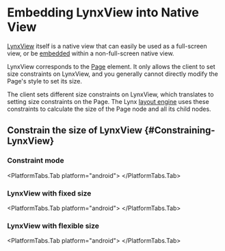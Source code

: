 
# Embedding LynxView into Native View

[LynxView](guide/spec#lynxview) itself is a native view that can easily be used as a full-screen view, or be [embedded](guide/spec#embedded) within a non-full-screen native view.

LynxView corresponds to the [Page](api/elements/built-in/page) element. It only allows the client to set size constraints on LynxView, and you generally cannot directly modify the Page's style to set its size.

The client sets different size constraints on LynxView, which translates to setting size constraints on the Page.
The Lynx [layout engine](guide/spec#starlight) uses these constraints to calculate the size of the Page node and all its child nodes.

## Constrain the size of LynxView \{#Constraining-LynxView}

### Constraint mode

<PlatformTabs hashKey="platform">
<PlatformTabs.Tab platform="ios">
<ModeiOS />
</PlatformTabs.Tab>

<PlatformTabs.Tab platform="android">
  <ModeAndroid />
</PlatformTabs.Tab>

</PlatformTabs>

### LynxView with fixed size


<PlatformTabs hashKey="platform">
<PlatformTabs.Tab platform="ios">
<FixediOS />
</PlatformTabs.Tab>

<PlatformTabs.Tab platform="android">
  <FixedAndroid />
</PlatformTabs.Tab>

</PlatformTabs>

### LynxView with flexible size


<PlatformTabs hashKey="platform">
<PlatformTabs.Tab platform="ios">
<FlexiOS />
</PlatformTabs.Tab>

<PlatformTabs.Tab platform="android">
  <FlexAndroid />
</PlatformTabs.Tab>

</PlatformTabs>
